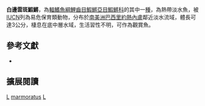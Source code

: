 {{Speciesbox 
| taxon = Leptolebias marmoratus
| status = VU
| status_system = IUCN3.1
| authority =  [[Ladiges|Ladiges]], 1934
| synonyms = *''Cynopoecilus marmoratus, Ladiges, 1934''
*''Cynolebias marmoratus, Ladiges, 1934''
*''Cynopoecilus sicheleri, Miranda Ribeiro, 1939 ''
*''Cynolebias zingiberinus, Myers, 1942 ''
}}
'''白邊雲斑鰕鱂'''，為[[輻鰭魚綱|輻鰭魚綱]][[鯉齒目|鯉齒目]][[鰕鱂亞目|鰕鱂亞目]][[鰕鱂科|鰕鱂科]]的其中一[[種|種]]，為熱帶淡水魚，被[[IUCN|IUCN]]列為易危保育類動物，分布於[[南美洲|南美洲]][[巴西|巴西]][[里約熱內盧|里約熱內盧]]鄰近淡水流域，體長可達3公分，棲息在底中層水域，生活習性不明，可作為觀賞魚。
== 參考文獻 ==
*{{FishBase_species|genus=Leptolebias|species=marmoratus|year=2014|month=9}}

== 擴展閱讀 ==
{{refbegin}}
{{wikispecies-inline|Leptolebias marmoratus|白邊雲斑鰕鱂}}
{{refend}}
{{Taxonbar|from=Q1940912}}

[[Category:觀賞魚|L]]
[[Category:雲斑鰕鱂屬|marmoratus]]
[[Category:1934年描述的魚類|L]]